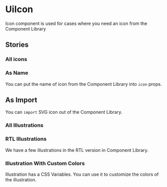 
<Meta of={UiIconStories} />

# UiIcon
Icon component is used for cases where you need an icon from the Component Library

<Canvas of={UiIconStories.Basic} />
<Controls of={UiIconStories.Basic} />

## Stories
### All icons
<Canvas of={UiIconStories.AllIcons} />

### As Name
You can put the name of icon from the Component Library into `icon` props.
<Canvas of={UiIconStories.AsName} />

## As Import
You can `import` SVG icon out of the Component Library.
<Canvas of={UiIconStories.AsImport} />

### All Illustrations
<Canvas of={UiIconStories.AllIllustrations} />

### RTL Illustrations
We have a few illustrations in the RTL version in Component Library.
<Canvas of={UiIconStories.RTLIllustrations} />

### Illustration With Custom Colors
Illustration has a CSS Variables. You can use it to customize the colors of the illustration.
<Canvas of={IllustrationWithCustomColors}/>
